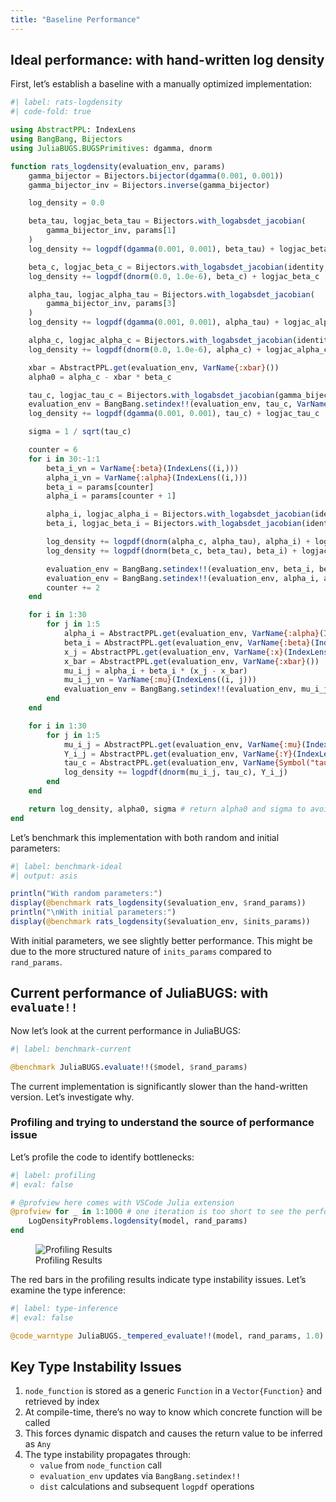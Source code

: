 ```yaml
---
title: "Baseline Performance"
---
```


## Ideal performance: with hand-written log density

First, let's establish a baseline with a manually optimized implementation:

```julia
#| label: rats-logdensity
#| code-fold: true

using AbstractPPL: IndexLens
using BangBang, Bijectors
using JuliaBUGS.BUGSPrimitives: dgamma, dnorm

function rats_logdensity(evaluation_env, params)
    gamma_bijector = Bijectors.bijector(dgamma(0.001, 0.001))
    gamma_bijector_inv = Bijectors.inverse(gamma_bijector)

    log_density = 0.0

    beta_tau, logjac_beta_tau = Bijectors.with_logabsdet_jacobian(
        gamma_bijector_inv, params[1]
    )
    log_density += logpdf(dgamma(0.001, 0.001), beta_tau) + logjac_beta_tau

    beta_c, logjac_beta_c = Bijectors.with_logabsdet_jacobian(identity, params[2])
    log_density += logpdf(dnorm(0.0, 1.0e-6), beta_c) + logjac_beta_c

    alpha_tau, logjac_alpha_tau = Bijectors.with_logabsdet_jacobian(
        gamma_bijector_inv, params[3]
    )
    log_density += logpdf(dgamma(0.001, 0.001), alpha_tau) + logjac_alpha_tau

    alpha_c, logjac_alpha_c = Bijectors.with_logabsdet_jacobian(identity, params[4])
    log_density += logpdf(dnorm(0.0, 1.0e-6), alpha_c) + logjac_alpha_c

    xbar = AbstractPPL.get(evaluation_env, VarName{:xbar}())
    alpha0 = alpha_c - xbar * beta_c

    tau_c, logjac_tau_c = Bijectors.with_logabsdet_jacobian(gamma_bijector_inv, params[5])
    evaluation_env = BangBang.setindex!!(evaluation_env, tau_c, VarName{Symbol("tau.c")}())
    log_density += logpdf(dgamma(0.001, 0.001), tau_c) + logjac_tau_c

    sigma = 1 / sqrt(tau_c)

    counter = 6
    for i in 30:-1:1
        beta_i_vn = VarName{:beta}(IndexLens((i,)))
        alpha_i_vn = VarName{:alpha}(IndexLens((i,)))
        beta_i = params[counter]
        alpha_i = params[counter + 1]

        alpha_i, logjac_alpha_i = Bijectors.with_logabsdet_jacobian(identity, alpha_i)
        beta_i, logjac_beta_i = Bijectors.with_logabsdet_jacobian(identity, beta_i)

        log_density += logpdf(dnorm(alpha_c, alpha_tau), alpha_i) + logjac_alpha_i
        log_density += logpdf(dnorm(beta_c, beta_tau), beta_i) + logjac_beta_i

        evaluation_env = BangBang.setindex!!(evaluation_env, beta_i, beta_i_vn)
        evaluation_env = BangBang.setindex!!(evaluation_env, alpha_i, alpha_i_vn)
        counter += 2
    end

    for i in 1:30
        for j in 1:5
            alpha_i = AbstractPPL.get(evaluation_env, VarName{:alpha}(IndexLens((i,))))
            beta_i = AbstractPPL.get(evaluation_env, VarName{:beta}(IndexLens((i,))))
            x_j = AbstractPPL.get(evaluation_env, VarName{:x}(IndexLens((j,))))
            x_bar = AbstractPPL.get(evaluation_env, VarName{:xbar}())
            mu_i_j = alpha_i + beta_i * (x_j - x_bar)
            mu_i_j_vn = VarName{:mu}(IndexLens((i, j)))
            evaluation_env = BangBang.setindex!!(evaluation_env, mu_i_j, mu_i_j_vn)
        end
    end

    for i in 1:30
        for j in 1:5
            mu_i_j = AbstractPPL.get(evaluation_env, VarName{:mu}(IndexLens((i, j))))
            Y_i_j = AbstractPPL.get(evaluation_env, VarName{:Y}(IndexLens((i, j))))
            tau_c = AbstractPPL.get(evaluation_env, VarName{Symbol("tau.c")}())
            log_density += logpdf(dnorm(mu_i_j, tau_c), Y_i_j)
        end
    end

    return log_density, alpha0, sigma # return alpha0 and sigma to avoid them being optimized out
end
```

Let's benchmark this implementation with both random and initial parameters:

```julia
#| label: benchmark-ideal
#| output: asis

println("With random parameters:")
display(@benchmark rats_logdensity($evaluation_env, $rand_params))
println("\nWith initial parameters:")
display(@benchmark rats_logdensity($evaluation_env, $inits_params))
```

:::{.callout-note}
With initial parameters, we see slightly better performance. This might be due to the more structured nature of `inits_params` compared to `rand_params`.
:::

## Current performance of JuliaBUGS: with `evaluate!!`

Now let's look at the current performance in JuliaBUGS:

```julia
#| label: benchmark-current

@benchmark JuliaBUGS.evaluate!!($model, $rand_params)
```

:::{.callout-important}
The current implementation is significantly slower than the hand-written version. Let's investigate why.
:::

### Profiling and trying to understand the source of performance issue

Let's profile the code to identify bottlenecks:

```julia
#| label: profiling
#| eval: false

# @profview here comes with VSCode Julia extension
@profview for _ in 1:1000 # one iteration is too short to see the performance issue
    LogDensityProblems.logdensity(model, rand_params)
end
```

![Profiling Results](../images/image.png)

The red bars in the profiling results indicate type instability issues. Let's examine the type inference:

```julia
#| label: type-inference
#| eval: false

@code_warntype JuliaBUGS._tempered_evaluate!!(model, rand_params, 1.0)
```

:::{.callout-warning}
## Key Type Instability Issues

1. `node_function` is stored as a generic `Function` in a `Vector{Function}` and retrieved by index
2. At compile-time, there's no way to know which concrete function will be called
3. This forces dynamic dispatch and causes the return value to be inferred as `Any`
4. The type instability propagates through:
   - `value` from `node_function` call
   - `evaluation_env` updates via `BangBang.setindex!!`
   - `dist` calculations and subsequent `logpdf` operations
:::